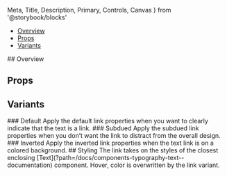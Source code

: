   Meta,
  Title,
  Description,
  Primary,
  Controls,
  Canvas
} from '@storybook/blocks'



<Meta of={TextLinkStories} />

<Title>Text Link</Title>

- [Overview](#overview)
- [Props](#props)
- [Variants](#variants)

<Heading>
  ## Overview
  <Description />
</Heading>

<Primary />

## Props

<Controls />

## Variants

<Heading>
  ### Default
  Apply the default link properties when you want to clearly indicate that the text is a link.
</Heading>
<Canvas of={TextLinkStories.Default} />

<Heading>
  ### Subdued
  Apply the subdued link properties when you don’t want the link to distract from the overall design.
</Heading>
<Canvas of={TextLinkStories.Subdued} />

<Heading>
  ### Inverted
  Apply the inverted link properties when the text link is on a colored background.
</Heading>
<Canvas of={TextLinkStories.Inverted} />

<Heading>
  ## Styling
  The link takes on the styles of the closest enclosing [Text](?path=/docs/components-typography-text--documentation) component.
  Hover, color is overwritten by the link variant.
</Heading>

<Canvas of={TextLinkStories.MatchesTextStyle} />
